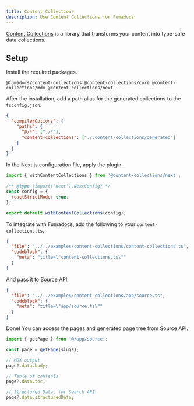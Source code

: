 ```yaml
---
title: Content Collections
description: Use Content Collections for Fumadocs
---
```


[Content Collections](https://www.content-collections.dev) is a library that transforms your content into type-safe data collections.

## Setup

Install the required packages.

```package-install
@fumadocs/content-collections @content-collections/core @content-collections/mdx @content-collections/next
```

After the installation, add a path alias for the generated collections to the `tsconfig.json`.

```json
{
  "compilerOptions": {
    "paths": {
      "@/*": ["./*"],
      "content-collections": ["./.content-collections/generated"]
    }
  }
}
```

In the Next.js configuration file, apply the plugin.

```js title="next.config.mjs"
import { withContentCollections } from '@content-collections/next';

/** @type {import('next').NextConfig} */
const config = {
  reactStrictMode: true,
};

export default withContentCollections(config);
```

To integrate with Fumadocs, add the following to your `content-collections.ts`.

```json doc-gen:file
{
  "file": "../../examples/content-collections/content-collections.ts",
  "codeblock": {
    "meta": "title=\"content-collections.ts\""
  }
}
```

And pass it to Source API.

```json doc-gen:file
{
  "file": "../../examples/content-collections/app/source.ts",
  "codeblock": {
    "meta": "title=\"app/source.ts\""
  }
}
```

Done! You can access the pages and generated page tree from Source API.

```ts
import { getPage } from '@/app/source';

const page = getPage(slugs);

// MDX output
page?.data.body;

// Table of contents
page?.data.toc;

// Structured Data, for Search API
page?.data.structuredData;
```
